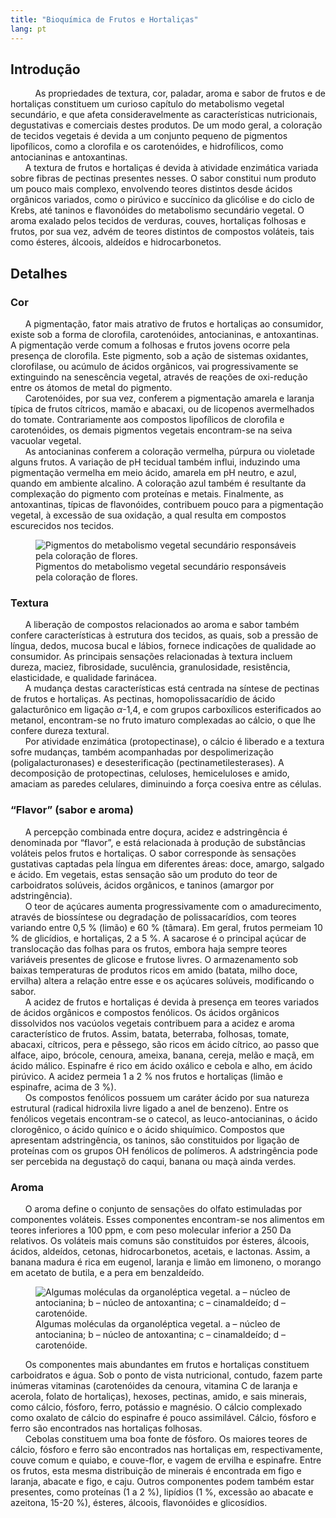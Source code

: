 ```yaml
---
title: "Bioquímica de Frutos e Hortaliças"
lang: pt
---
```



```{=html}
<script async src="https://www.googletagmanager.com/gtag/js?id=G-S1L73VGCG5"></script>
```
```{=html}
<script>
  window.dataLayer = window.dataLayer || [];
  function gtag(){dataLayer.push(arguments);}
  gtag('js', new Date());

  gtag('config', 'G-S1L73VGCG5');
</script>
```



## Introdução

|       	As propriedades de textura, cor, paladar, aroma e sabor de frutos e de hortaliças constituem um curioso capítulo do metabolismo vegetal secundário, e que afeta consideravelmente as características nutricionais, degustativas e comerciais destes produtos. De um modo geral, a coloração de tecidos vegetais é devida a um conjunto pequeno de pigmentos lipofílicos, como a clorofila e os carotenóides, e hidrofílicos, como antocianinas e antoxantinas.  

|       A textura de frutos e hortaliças é devida à atividade enzimática variada sobre fibras de pectinas presentes nesses. O sabor constitui num produto um pouco mais complexo, envolvendo teores distintos desde ácidos orgânicos variados, como o pirúvico e succínico da glicólise e do ciclo de Krebs, até taninos e flavonóides do metabolismo secundário vegetal. O aroma exalado pelos tecidos de verduras, couves, hortaliças folhosas e frutos, por sua vez, advém de teores distintos de compostos voláteis, tais como ésteres, álcoois, aldeídos e hidrocarbonetos.

## Detalhes

### Cor

|       A pigmentação, fator mais atrativo de frutos e hortaliças ao consumidor, existe sob a forma de clorofila, carotenóides, antocianinas, e antoxantinas. A pigmentação verde comum a folhosas e frutos jovens ocorre pela presença de clorofila. Este pigmento, sob a ação de sistemas oxidantes, clorofilase, ou acúmulo de ácidos orgânicos, vai progressivamente se extinguindo na senescência vegetal, através de reações de oxi-redução entre os átomos de metal do pigmento. 

|       Carotenóides, por sua vez, conferem a pigmentação amarela e laranja típica de frutos cítricos, mamão e abacaxi, ou de licopenos avermelhados do tomate. Contrariamente aos compostos lipofílicos de clorofila e carotenóides, os demais pigmentos vegetais encontram-se na seiva vacuolar vegetal. 

|       As antocianinas conferem a coloração vermelha, púrpura ou violetade alguns frutos. A variação de pH tecidual também influi, induzindo uma pigmentação vermelha em meio ácido, amarela em pH neutro, e azul, quando em ambiente alcalino. A coloração azul também é resultante da complexação do pigmento com proteínas e metais. Finalmente, as antoxantinas, típicas de flavonóides, contribuem pouco para a pigmentação vegetal, à excessão de sua oxidação, a qual resulta em compostos escurecidos nos tecidos. 

![Pigmentos do metabolismo vegetal secundário responsáveis pela coloração de flores.](organoleptica.png){#fig-organoleptica}

### Textura

|       A liberação de compostos relacionados ao aroma e sabor também confere características à estrutura dos tecidos, as quais, sob a pressão de língua, dedos, mucosa bucal e lábios, fornece indicações de qualidade ao consumidor. As principais sensações relacionadas à textura incluem dureza, maciez, fibrosidade, suculência, granulosidade, resistência, elasticidade, e qualidade farinácea. 

|       A mudança destas características está centrada na síntese de pectinas de frutos e hortaliças. As pectinas, homopolissacarídio de ácido galacturônico em ligação $\alpha$-1,4, e com grupos carboxílicos esterificados ao metanol,  encontram-se no fruto imaturo complexadas ao cálcio, o que lhe confere dureza textural. 


|       Por atividade enzimática (protopectinase), o cálcio é liberado e a textura sofre mudanças, também acompanhadas por despolimerização (poligalacturonases) e desesterificação (pectinametilesterases). A decomposição de protopectinas, celuloses, hemiceluloses e amido, amaciam as paredes celulares, diminuindo a força coesiva entre as células. 


### “Flavor” (sabor e aroma)

|       A percepção combinada entre doçura, acidez e adstringência é denominada por “flavor”, e está relacionada à produção de substâncias voláteis pelos frutos e hortaliças. O sabor corresponde às sensações gustativas captadas pela língua em diferentes áreas: doce, amargo, salgado e ácido. Em vegetais, estas sensação são um produto do teor de carboidratos solúveis, ácidos orgânicos, e taninos (amargor por adstringência). 

|       O teor de açúcares aumenta progressivamente com o amadurecimento, através de biossíntese ou degradação de polissacarídios, com teores variando entre 0,5 % (limão) e 60 % (tâmara). Em geral, frutos permeiam 10 % de glicídios, e hortaliças, 2 a 5 %. A sacarose é o principal açúcar de translocação das folhas para os frutos, embora haja sempre teores variáveis presentes de glicose e frutose livres. O armazenamento sob baixas temperaturas de produtos ricos em amido (batata, milho doce, ervilha) altera a relação entre esse e os açúcares solúveis, modificando o sabor.


|       A acidez de frutos e hortaliças é devida à presença em teores variados de ácidos orgânicos e compostos fenólicos. Os ácidos orgânicos dissolvidos nos vacúolos vegetais contribuem para a acidez e aroma característico de frutos. Assim, batata, beterraba, folhosas, tomate, abacaxi, cítricos, pera e pêssego, são ricos em ácido cítrico, ao passo que alface, aipo, brócole, cenoura, ameixa, banana, cereja, melão e maçã, em ácido málico. Espinafre é rico em ácido oxálico e cebola e alho, em ácido pirúvico. A acidez permeia 1 a 2 % nos frutos e hortaliças (limão e espinafre, acima de 3 %). 


|       Os compostos fenólicos possuem um caráter ácido por sua natureza estrutural (radical hidroxila livre ligado a anel de benzeno). Entre os fenólicos vegetais encontram-se o catecol, as leuco-antocianinas, o ácido clorogênico, o ácido quínico e o ácido shiquímico. Compostos que apresentam adstringência, os taninos, são constituidos por ligação de proteínas com os grupos OH fenólicos de polímeros. A adstringência pode ser percebida na degustaçõ do caqui, banana ou maçà ainda verdes. 


### Aroma

|       O aroma define o conjunto de sensações do olfato estimuladas por componentes voláteis. Esses componentes encontram-se nos alimentos em teores inferiores a 100 ppm, e com peso molecular inferior a 250 Da relativos. Os voláteis mais comuns são constituidos por ésteres, álcoois, ácidos, aldeídos, cetonas, hidrocarbonetos, acetais, e lactonas. Assim, a banana madura é rica em eugenol, laranja e limão em limoneno, o morango em acetato de butila, e a pera em benzaldeído.


![Algumas moléculas da organoléptica vegetal. a – núcleo de antocianina; b – núcleo de antoxantina; c – cinamaldeído; d – carotenóide.](organoleptica2.png){#fig-organoleptica2}


|       Os componentes mais abundantes em frutos e hortaliças constituem carboidratos e água. Sob o ponto de vista nutricional, contudo, fazem parte inúmeras vitaminas (carotenóides da cenoura, vitamina C de laranja e acerola, folato de hortaliças), hexoses, pectinas, amido, e sais minerais, como cálcio, fósforo, ferro, potássio e magnésio. O cálcio complexado como oxalato de cálcio do espinafre é pouco assimilável. Cálcio, fósforo e ferro são encontrados nas hortaliças folhosas. 

|       Cebolas constituem uma boa fonte de fósforo. Os maiores teores de cálcio, fósforo e ferro são encontrados nas hortaliças em, respectivamente, couve comum e quiabo, e couve-flor, e vagem de ervilha e espinafre. Entre os frutos, esta mesma distribuição de minerais é encontrada em figo e laranja, abacate e figo, e caju. Outros componentes podem também estar presentes, como proteínas (1 a 2 %), lipídios (1 %, excessão ao abacate e azeitona, 15-20 %), ésteres, álcoois, flavonóides e glicosídios. 
